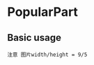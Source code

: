 
# PopularPart

## Basic usage

<Playground>
    <PopularPart
    paramText=
    {[{imgSrc: "https://s1.ax1x.com/2018/08/02/P0gmh6.jpg", top: "you might like", title: "xxxx", content: "Few things get the world's travel press excited like", ttId: "tutorial0"},
    {imgSrc: "./data/picture.png", top: "you might like", title: "xxxx", content: "Few things get the world's travel press excited like ", ttId: "tutorial1"},
    {imgSrc: "./data/picture.png", top: "you might like", title: "xxxx", content: "Few things get the world's travel press excited like", ttId: "tutorial2"},
    {imgSrc: "./data/picture.png", top: "you might like", title: "xxxx", content: "Few things get the world's travel press excited like", ttId: "tutorial3"}]}
    ></PopularPart>

    注意 图片width/height = 9/5
</Playground>